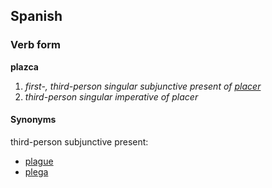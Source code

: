 ==Spanish==
===Verb form===
'''plazca'''

# ''first-, third-person singular subjunctive present of [[placer]]''
# ''third-person singular imperative of placer''

====Synonyms====
third-person subjunctive present:
*[[plague]]
*[[plega]]